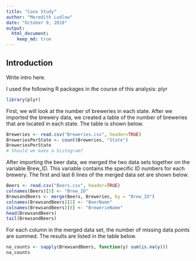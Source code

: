 ```yaml
---
title: "Case Study"
author: "Meredith Ludlow"
date: "October 9, 2018"
output: 
  html_document:
    keep_md: true
---
```

## Introduction
Write intro here.

I used the following R packages in the course of this analysis: plyr
```r
library(plyr)
```

First, we will look at the number of breweries in each state. After we imported the brewery data, we created a table of the number of breweries that are located in each state. The table is shown below.
```r
Breweries <- read.csv("Breweries.csv", header=TRUE)
BreweriesPerState <- count(Breweries, "State")
BreweriesPerState
# Should we make a histogram?
```

After importing the beer data, we merged the two data sets together on the variable Brew_ID. This variable contains the specific ID numbers for each brewery. The first and last 6 lines of the merged data set are shown below.
```r
Beers <- read.csv("Beers.csv", header=TRUE)
colnames(Beers)[5] <- "Brew_ID"
BrewsandBeers <- merge(Beers, Breweries, by = "Brew_ID")
colnames(BrewsandBeers)[2] <- "BeerName"
colnames(BrewsandBeers)[8] <- "BrewerieName"
head(BrewsandBeers)
tail(BrewsandBeers)
```

For each column in the merged data set, the number of missing data points are summed. The results are listed in the table below.
```r
na_counts <- sapply(BrewsandBeers, function(y) sum(is.na(y)))
na_counts
```

